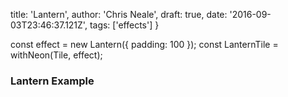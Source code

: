 
  title: 'Lantern',
  author: 'Chris Neale',
  draft: true,
  date: '2016-09-03T23:46:37.121Z',
  tags: ['effects']
}

const effect = new Lantern({ padding: 100 });
const LanternTile = withNeon(Tile, effect);

### Lantern Example

<LanternTile />
